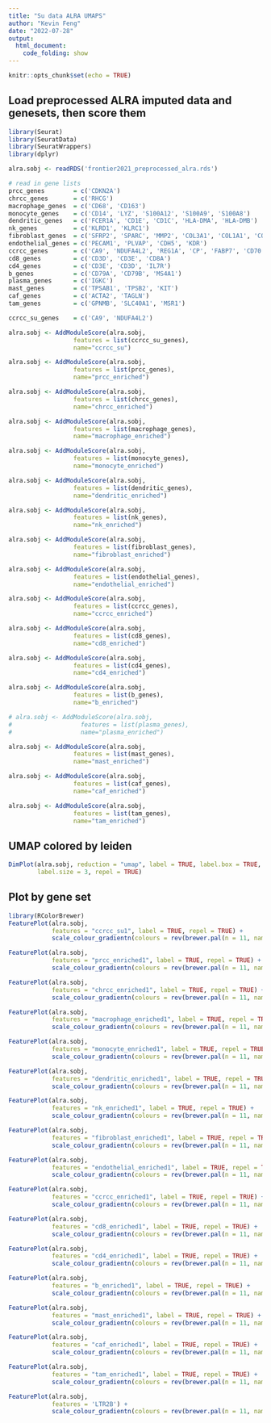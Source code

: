 ---
title: "Su data ALRA UMAPS"
author: "Kevin Feng"
date: "2022-07-28"
output:
  html_document:
    code_folding: show
---

```{r setup, include=FALSE}
knitr::opts_chunk$set(echo = TRUE)
```

## Load preprocessed ALRA imputed data and genesets, then score them
```{r load data, message=FALSE}
library(Seurat)
library(SeuratData)
library(SeuratWrappers)
library(dplyr)

alra.sobj <- readRDS('frontier2021_preprocessed_alra.rds')

# read in gene lists
prcc_genes        = c('CDKN2A')
chrcc_genes       = c('RHCG')
macrophage_genes  = c('CD68', 'CD163')
monocyte_genes    = c('CD14', 'LYZ', 'S100A12', 'S100A9', 'S100A8')
dendritic_genes   = c('FCER1A', 'CD1E', 'CD1C', 'HLA-DMA', 'HLA-DMB')
nk_genes          = c('KLRD1', 'KLRC1')
fibroblast_genes  = c('SFRP2', 'SPARC', 'MMP2', 'COL3A1', 'COL1A1', 'COL1A2', 'EMILIN1', 'PDGFRB')
endothelial_genes = c('PECAM1', 'PLVAP', 'CDH5', 'KDR')
ccrcc_genes       = c('CA9', 'NDUFA4L2', 'REG1A', 'CP', 'FABP7', 'CD70', 'HAVCR1', 'COL23A1', 'ENPP3', 'NETO2')
cd8_genes         = c('CD3D', 'CD3E', 'CD8A')
cd4_genes         = c('CD3E', 'CD3D', 'IL7R')
b_genes           = c('CD79A', 'CD79B', 'MS4A1')
plasma_genes      = c('IGKC')
mast_genes        = c('TPSAB1', 'TPSB2', 'KIT')
caf_genes         = c('ACTA2', 'TAGLN')
tam_genes         = c('GPNMB', 'SLC40A1', 'MSR1')

ccrcc_su_genes    = c('CA9', 'NDUFA4L2')

alra.sobj <- AddModuleScore(alra.sobj,
                  features = list(ccrcc_su_genes),
                  name="ccrcc_su")

alra.sobj <- AddModuleScore(alra.sobj,
                  features = list(prcc_genes),
                  name="prcc_enriched")

alra.sobj <- AddModuleScore(alra.sobj,
                  features = list(chrcc_genes),
                  name="chrcc_enriched")

alra.sobj <- AddModuleScore(alra.sobj,
                  features = list(macrophage_genes),
                  name="macrophage_enriched")

alra.sobj <- AddModuleScore(alra.sobj,
                  features = list(monocyte_genes),
                  name="monocyte_enriched")

alra.sobj <- AddModuleScore(alra.sobj,
                  features = list(dendritic_genes),
                  name="dendritic_enriched")

alra.sobj <- AddModuleScore(alra.sobj,
                  features = list(nk_genes),
                  name="nk_enriched")

alra.sobj <- AddModuleScore(alra.sobj,
                  features = list(fibroblast_genes),
                  name="fibroblast_enriched")

alra.sobj <- AddModuleScore(alra.sobj,
                  features = list(endothelial_genes),
                  name="endothelial_enriched")

alra.sobj <- AddModuleScore(alra.sobj,
                  features = list(ccrcc_genes),
                  name="ccrcc_enriched")

alra.sobj <- AddModuleScore(alra.sobj,
                  features = list(cd8_genes),
                  name="cd8_enriched")

alra.sobj <- AddModuleScore(alra.sobj,
                  features = list(cd4_genes),
                  name="cd4_enriched")

alra.sobj <- AddModuleScore(alra.sobj,
                  features = list(b_genes),
                  name="b_enriched")

# alra.sobj <- AddModuleScore(alra.sobj,
#                   features = list(plasma_genes),
#                   name="plasma_enriched")

alra.sobj <- AddModuleScore(alra.sobj,
                  features = list(mast_genes),
                  name="mast_enriched")

alra.sobj <- AddModuleScore(alra.sobj,
                  features = list(caf_genes),
                  name="caf_enriched")

alra.sobj <- AddModuleScore(alra.sobj,
                  features = list(tam_genes),
                  name="tam_enriched")
```


## UMAP colored by leiden
```{r umap leiden, message=FALSE}
DimPlot(alra.sobj, reduction = "umap", label = TRUE, label.box = TRUE, 
        label.size = 3, repel = TRUE)
```


## Plot by gene set
```{r plot by geneset, message=FALSE}
library(RColorBrewer)
FeaturePlot(alra.sobj,
            features = "ccrcc_su1", label = TRUE, repel = TRUE) +
            scale_colour_gradientn(colours = rev(brewer.pal(n = 11, name = "Spectral")))

FeaturePlot(alra.sobj,
            features = "prcc_enriched1", label = TRUE, repel = TRUE) +
            scale_colour_gradientn(colours = rev(brewer.pal(n = 11, name = "Spectral")))

FeaturePlot(alra.sobj,
            features = "chrcc_enriched1", label = TRUE, repel = TRUE) +
            scale_colour_gradientn(colours = rev(brewer.pal(n = 11, name = "Spectral")))

FeaturePlot(alra.sobj,
            features = "macrophage_enriched1", label = TRUE, repel = TRUE) +
            scale_colour_gradientn(colours = rev(brewer.pal(n = 11, name = "Spectral")))

FeaturePlot(alra.sobj,
            features = "monocyte_enriched1", label = TRUE, repel = TRUE) +
            scale_colour_gradientn(colours = rev(brewer.pal(n = 11, name = "Spectral")))

FeaturePlot(alra.sobj,
            features = "dendritic_enriched1", label = TRUE, repel = TRUE) +
            scale_colour_gradientn(colours = rev(brewer.pal(n = 11, name = "Spectral")))

FeaturePlot(alra.sobj,
            features = "nk_enriched1", label = TRUE, repel = TRUE) +
            scale_colour_gradientn(colours = rev(brewer.pal(n = 11, name = "Spectral")))

FeaturePlot(alra.sobj,
            features = "fibroblast_enriched1", label = TRUE, repel = TRUE) +
            scale_colour_gradientn(colours = rev(brewer.pal(n = 11, name = "Spectral")))

FeaturePlot(alra.sobj,
            features = "endothelial_enriched1", label = TRUE, repel = TRUE) +
            scale_colour_gradientn(colours = rev(brewer.pal(n = 11, name = "Spectral")))

FeaturePlot(alra.sobj,
            features = "ccrcc_enriched1", label = TRUE, repel = TRUE) +
            scale_colour_gradientn(colours = rev(brewer.pal(n = 11, name = "Spectral")))

FeaturePlot(alra.sobj,
            features = "cd8_enriched1", label = TRUE, repel = TRUE) +
            scale_colour_gradientn(colours = rev(brewer.pal(n = 11, name = "Spectral")))

FeaturePlot(alra.sobj,
            features = "cd4_enriched1", label = TRUE, repel = TRUE) +
            scale_colour_gradientn(colours = rev(brewer.pal(n = 11, name = "Spectral")))

FeaturePlot(alra.sobj,
            features = "b_enriched1", label = TRUE, repel = TRUE) +
            scale_colour_gradientn(colours = rev(brewer.pal(n = 11, name = "Spectral")))

FeaturePlot(alra.sobj,
            features = "mast_enriched1", label = TRUE, repel = TRUE) +
            scale_colour_gradientn(colours = rev(brewer.pal(n = 11, name = "Spectral")))

FeaturePlot(alra.sobj,
            features = "caf_enriched1", label = TRUE, repel = TRUE) +
            scale_colour_gradientn(colours = rev(brewer.pal(n = 11, name = "Spectral")))

FeaturePlot(alra.sobj,
            features = "tam_enriched1", label = TRUE, repel = TRUE) +
            scale_colour_gradientn(colours = rev(brewer.pal(n = 11, name = "Spectral")))
```



```{r}
FeaturePlot(alra.sobj,
            features = 'LTR2B') +
            scale_colour_gradientn(colours = rev(brewer.pal(n = 11, name = "Spectral")))
```

